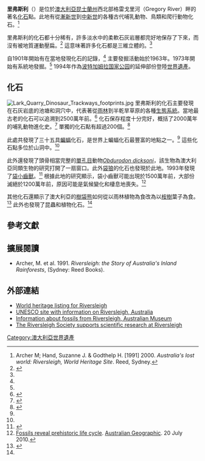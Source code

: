 {{NoteTA
|G1=Country
}}
{{世界自然遺產概要表
| zh_name =里弗斯利
| site_img =Image:Riversleigh.jpg
|site_img_capt =
|site_img_width =300px
|en_name =Australian Fossil Mammal Sites (Riversleigh / Naracoorte)
|fr_name =Sites fossilifères de mammifères d'Australie (Riversleigh / Naracoorte)
|country =[[澳大利亞|澳大利亞]]
|Region = 亚洲和太平洋地区
|area =
| criterion_n =viii, ix
|ID =698
| rg_year =1994年
| Danger_year =
| ex_rg_year =
| iucn =
| remarks =
| org_url =http://whc.unesco.org/en/list/698}}
'''里弗斯利'''（{{lang-en|'''Riversleigh'''}}）是位於[[澳大利亞|澳大利亞]][[昆士蘭州|昆士蘭州]]西北部格雷戈里河（Gregory River）畔的著名[[化石|化石]]點。此地有從[[漸新世|漸新世]]到[[中新世|中新世]]的各種古代哺乳動物、鳥類和爬行動物化石。<ref>Archer M; Hand, Suzanne J. & Godthelp H. [1991] 2000. ''Australia's lost world: Riversleigh, World Heritage Site''. Reed, Sydney.</ref>

里弗斯利的化石都十分稀有，許多淡水中的柔軟石灰岩層都完好地保存了下來，而沒有被地質運動壓扁。<ref name="abc">{{cite news |url=http://www.abc.net.au/science/news/ancient/AncientRepublish_1567127.htm |title=Huge skulls clues to snake evolution |author=Anna Salleh |accessdate=5 August 2010 |date=16 February 2006 |work=ABC Science |publisher=[[Australian_Broadcasting_Corporation|Australian Broadcasting Corporation]] |archive-date=2012-11-11 |archive-url=https://web.archive.org/web/20121111135248/http://www.abc.net.au/science/news/ancient/AncientRepublish_1567127.htm |dead-url=no }}</ref> 這意味著許多化石都是三維立體的。<ref name="dsewpc"/>

自1901年開始有在當地發現化石的記錄，<ref name="afh"/>  主要發掘活動始於1963年。1973年開始有系統地發掘。<ref name="afh"/>  1994年作為[[波特加姆拉国家公园|波特加姆拉国家公园]]的延伸部份登陸[[世界遺產|世界遺產]]。

==化石==
[[File:Lark_Quarry_Dinosaur_Trackways_footprints.jpg|thumb]]
里弗斯利的化石主要發現在石灰岩底的池塘和洞穴中，代表著從[[雨林|雨林]]到半乾旱草原的各種[[生態系統|生態系統]]。當地最古老的化石可以追溯到2500萬年前。<ref name="nch">{{cite web |url=http://www.derm.qld.gov.au/parks/boodjamulla-riversleigh/culture.html |title=Riversleigh World Heritage Site, Boodjamulla (Lawn Hill) National Park: Nature, culture and history |date=14 December 2011 |publisher=Department of Environment and Resource Management |accessdate=28 July 2012 |deadurl=yes |archiveurl=https://archive.is/20121128023247/http://www.derm.qld.gov.au/parks/boodjamulla-riversleigh/culture.html |archivedate=2012-11-28}}</ref> 化石保存程度十分完好，概括了2000萬年的哺乳動物進化史。<ref name="dsewpc">{{cite web |url=http://www.environment.gov.au/heritage/places/world/fossil-mammal-sites/index.html |title=Australian Fossil Mammal Site - Riversleigh more information |date=15 May 2008 |publisher=Department of Sustainability, Environment, Water, Population and Communities |accessdate=28 July 2012 |archive-date=2013-09-21 |archive-url=https://web.archive.org/web/20130921013805/http://www.environment.gov.au/heritage/places/world/fossil-mammal-sites/index.html |dead-url=no }}</ref> 單獨的化石點有超過200個。<ref name="afh">{{cite book |title=Australia' Fossil Heritage: A Catalogue of Important Australian Fossil Sites |last=The Australian Heritage Council |year=2012 |publisher=Csiro Publishing |isbn=0643102302 |pages=43—44 |url=http://books.google.com.au/books?id=Z_OEfLMnRVQC |accessdate=28 July 2012 |archive-date=2014-01-15 |archive-url=https://web.archive.org/web/20140115020740/http://books.google.com.au/books?id=Z_OEfLMnRVQC |dead-url=no }}</ref>

此處共發現了三十五具[[蝙蝠|蝙蝠]]化石，是世界上蝙蝠化石最豐富的地點之一。<ref name="dsewpc"/> 這些化石點多位於山洞中。<ref name="afh"/>

此外還發現了頭骨相當完整的[[單孔目|單孔目]]動物''[[Obdurodon_dicksoni|Obdurodon dicksoni]]''，該生物為澳大利亞同類生物的研究打開了一扇窗口。此外[[袋狼|袋狼]]的化石也發現於此地。1993年發現了[[袋小齒獸|袋小齒獸]]。<ref name="bbc">{{cite news |url=http://www.bbc.co.uk/news/science-environment-10686515 |title=Cave yields marsupial fossil haul |accessdate=5 August 2010 |date=19 July 2010 |work=[[BBC_News|BBC News]] |archive-date=2015-09-25 |archive-url=https://web.archive.org/web/20150925185256/http://www.bbc.co.uk/news/science-environment-10686515 |dead-url=no }}</ref> 根據此地的研究顯示，袋小齒獸可能出現於1500萬年前，大部份滅絕於1200萬年前，原因可能是氣候變化和棲息地喪失。<ref>[http://www.australiangeographic.com.au/unprecedented-journal/fossil-find-shows-marsupial-life-cycle.htm/ Fossils reveal prehistoric life cycle]{{dead link|date=十一月 2017 |bot=InternetArchiveBot }}. [[Australian_Geographic|Australian Geographic]]. 20 July 2010.</ref>

其他化石還顯示了澳大利亞的[[樹袋熊|樹袋熊]]如何從以雨林植物為食改為以[[桉樹|桉樹]]葉子為食。<ref name="po">{{cite news |url=http://www.physorg.com/news180469378.html |title=Loud and lazy but didn't chew gum: Ancient koalas |author=Dan Gaffney |accessdate=5 August 2010 |date=19 December 2009 |work=[[PhysOrg|PhysOrg]] |publisher=PhysOrg.com |archive-date=2019-06-30 |archive-url=https://web.archive.org/web/20190630194847/https://phys.org/news/2009-12-loud-lazy-didnt-gum-ancient.html |dead-url=no }}</ref> 此外也發現了昆蟲和植物化石。<ref name="afh"/>

==參考文獻==
{{Reflist}}

==擴展閱讀==
*Archer, M. et al. 1991. ''Riversleigh: the Story of Australia's Inland Rainforests'', (Sydney: Reed Books).

==外部連結==
*[http://environment.gov.au/heritage/places/world/fossil-riversleigh/index.html World heritage listing for Riversleigh] {{Wayback|url=http://environment.gov.au/heritage/places/world/fossil-riversleigh/index.html |date=20120626215543 }}
*[http://whc.unesco.org/pg.cfm?cid=31&id_site=698 UNESCO site with information on Riversleigh, Australia] {{Wayback|url=http://whc.unesco.org/pg.cfm?cid=31&id_site=698 |date=20210225164047 }}
*[http://australianmuseum.net.au/Riversleigh/ Information about fossils from Riversleigh, Australian Museum] {{Wayback|url=http://australianmuseum.net.au/Riversleigh/ |date=20180507082247 }}
*[http://www.rivsoc.org.au The Riversleigh Society supports scientific research at Riversleigh] {{Wayback|url=http://www.rivsoc.org.au/ |date=20060819131337 }}

{{澳大利亞世界遺產}}
{{coord|19.083|S|138.717|E|display=title|source:eswiki}}
[[Category:澳大利亞世界遺產|Category:澳大利亞世界遺產]]
